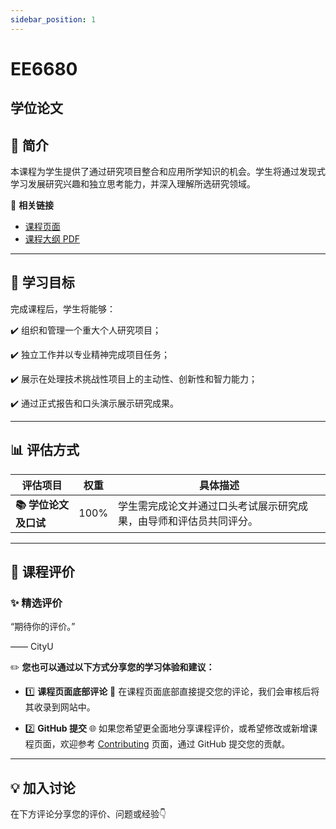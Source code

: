 ```yaml
---
sidebar_position: 1
---
```


# EE6680
## 学位论文

## **📘 简介**
本课程为学生提供了通过研究项目整合和应用所学知识的机会。学生将通过发现式学习发展研究兴趣和独立思考能力，并深入理解所选研究领域。

🔗 **相关链接**
- [课程页面](https://www.cityu.edu.hk/catalogue/pg/202425/course/EE6680.htm)
- [课程大纲 PDF](https://www.cityu.edu.hk/catalogue/pg/202425/course/EE6680.pdf)

---

## **🎯 学习目标**

完成课程后，学生将能够：

✔️ 组织和管理一个重大个人研究项目；

✔️ 独立工作并以专业精神完成项目任务；

✔️ 展示在处理技术挑战性项目上的主动性、创新性和智力能力；

✔️ 通过正式报告和口头演示展示研究成果。

---

## **📊 评估方式**

| **评估项目**            | **权重** | **具体描述**                                                                         |
|------------------------|---------|-----------------------------------------------------------------------------------|
| **📚 学位论文及口试**    | 100%    | 学生需完成论文并通过口头考试展示研究成果，由导师和评估员共同评分。                     |

---

## **💬 课程评价**

### ✨ **精选评价**
<div className={commentStyles.commentBox}>
    <p className={commentStyles.commentText}>
        “期待你的评价。”
    </p>
    <p className={commentStyles.commentAuthor}>—— CityU</p>
</div>

✏️ **您也可以通过以下方式分享您的学习体验和建议：**

- 1️⃣ **课程页面底部评论**
💬 在课程页面底部直接提交您的评论，我们会审核后将其收录到网站中。

- 2️⃣ **GitHub 提交**
🌐 如果您希望更全面地分享课程评价，或希望修改或新增课程页面，欢迎参考 [Contributing](/contributing) 页面，通过 GitHub 提交您的贡献。

---

## **💡 加入讨论**

在下方评论分享您的评价、问题或经验👇
<Utterances />